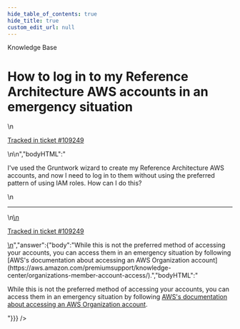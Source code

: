 ```yaml
---
hide_table_of_contents: true
hide_title: true
custom_edit_url: null
---
```



<CenterLayout>
<span className="searchCategory">Knowledge Base</span>
<h1>How to log in to my Reference Architecture AWS accounts in an emergency situation</h1>
<GitHub discussion={{"id":"D_kwDOF8slf84AQw9_","number":558,"author":{"login":"pete0emerson"},"title":"How to log in to my Reference Architecture AWS accounts in an emergency situation","body":"\nI've used the Gruntwork wizard to create my Reference Architecture AWS accounts, and now I need to log in to them without using the preferred pattern of using IAM roles. How can I do this?\n\n---\n\n<ins datetime=\"2022-09-15T14:47:06Z\">\n  <p><a href=\"https://support.gruntwork.io/hc/requests/109249\">Tracked in ticket #109249</a></p>\n</ins>\n","bodyHTML":"<p dir=\"auto\">I've used the Gruntwork wizard to create my Reference Architecture AWS accounts, and now I need to log in to them without using the preferred pattern of using IAM roles. How can I do this?</p>\n<hr>\n<ins datetime=\"2022-09-15T14:47:06Z\">\n  <p dir=\"auto\"><a href=\"https://support.gruntwork.io/hc/requests/109249\" rel=\"nofollow\">Tracked in ticket #109249</a></p>\n</ins>","answer":{"body":"While this is not the preferred method of accessing your accounts, you can access them in an emergency situation by following [AWS's documentation about accessing an AWS Organization account](https://aws.amazon.com/premiumsupport/knowledge-center/organizations-member-account-access/).","bodyHTML":"<p dir=\"auto\">While this is not the preferred method of accessing your accounts, you can access them in an emergency situation by following <a href=\"https://aws.amazon.com/premiumsupport/knowledge-center/organizations-member-account-access/\" rel=\"nofollow\">AWS's documentation about accessing an AWS Organization account</a>.</p>"}}} />

</CenterLayout>
  

<!-- ##DOCS-SOURCER-START
{
  "sourcePlugin": "github-discussions",
  "hash": "9f8d5ecff3be3463dd57621028f4e4bc"
}
##DOCS-SOURCER-END -->
